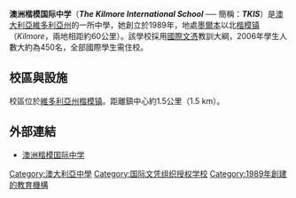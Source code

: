 '''澳洲楷模国际中学'''（'''''The Kilmore International School''''' ── 簡稱：'''''TKIS'''''）是[[澳大利亞|澳大利亞]][[維多利亞州|維多利亞州]]的一所中學，她創立於1989年，地處[[墨爾本|墨爾本]]以北[[楷模镇|楷模镇]]（''Kilmore''，兩地相距約60公里）。該學校採用[[國際文憑大學預科課程|國際文憑]]教訓大綱，2006年學生人數大約為450名，全部國際學生需住校。 

== 校區與設施 ==
校區位於[[維多利亞州|維多利亞州]][[楷模镇|楷模镇]]。距離鎮中心約1.5公里（1.5 km）。

== 外部連結 ==
* [https://web.archive.org/web/20110926083213/http://www.tkis.org/ 澳洲楷模国际中学]
{{coord|37|18|10|S|144|57|9|E|region:AU-VIC_type:edu|display=title}}

{{Juni-stub}}
[[Category:澳大利亞中學|Category:澳大利亞中學]]
[[Category:国际文凭组织授权学校|Category:国际文凭组织授权学校]]
[[Category:1989年創建的教育機構|Category:1989年創建的教育機構]]